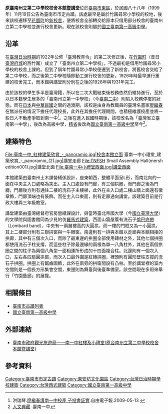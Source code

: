 {{tw monument
|name=原臺南州立第二中學校校舍本館暨講堂
|formername=
|image=P1060292 min.jpg
|imagename=校舍本館正面入口
|othername=紅樓與小禮堂
|formalname=
|level=直轄市定古蹟
|class=日治建築
|time={{JPN}}昭和三年與六年<br/>（1928年、1931年）
|location={{TWN}}臺南市東區民族路一段1號
|open=
|cost=
|website=[https://www.tnfsh.tn.edu.tw/bin/home.php www.tnfsh.tn.edu.tw]
|reg_url=https://nchdb.boch.gov.tw/assets/overview/monument/19991119000002
}}
'''原臺南州立第二中學校校舍本館暨講堂'''位於[[臺南市|臺南市]][[東區_(台南市)|東區]]，於民國八十八年（1999年）11月19日公告為臺南市市定古蹟{{r|文}}。該處最早是屬於竹園尋常小學校的校地，後來該校遷移至[[花園町|花園町]]的[[原花園尋常小學校本館|新校舍]]，便將校舍全部轉交給原本只借用部分校舍的臺南州立第二中學校並進行校舍更新{{r|傅}}。現在該校舍則屬於[[國立臺南第一高級中學|國立臺南第一高級中學]]。

== 沿革 ==
在[[臺灣日治時期|臺灣日治時期]]的1922年公佈「臺灣教育令」的第二次修正後，在[[竹園町|竹園町]]（昔日[[臺灣府城|臺灣府城]]的西竹圍）成立了「臺南州立第二中學校」，不過最初是借用竹園尋常小學校的校舍上課的{{r|王}}。但到了隔年竹園尋常小學校便遷到了新校舍，將舊校舍交給了第二中學校，而之後第二中學校隨即動工進行校舍的更新{{r|傅}}。1926年時最早進行重建的校舍完工，而本館與講堂則分別在之後的1928年與1931年完工{{r|傅}}。

由於該校的學生多半是臺灣籍，所以在二次大戰結束後校務依然仍維持進行，至於以日本籍學生居多的「臺南州立第一中學校」（今[[臺南二中|臺南二中]]）則陷入校務停擺的狀態{{r|王}}。而在[[大日本帝國|日本]]與[[中華民國|中華民國]]之間的過渡期，該校是由身為教職員的臺灣名畫家[[廖繼春|廖繼春]]在無派任的情況下擔任代理校長，此外在其擔任代理期間，也積極維護校產並將一些日人不動產爭取到南一中{{r|王}}<ref>洪瑞琴.[http://www.libertytimes.com.tw/2009/new/may/13/today-south21.htm 廖繼春護南一中校產 子投書証實].自由電子報.2009-05-13 {{Wayback|url=http://www.libertytimes.com.tw/2009/new/may/13/today-south21.htm |date=20090516202707 }}</ref>。之後在進入民國時期後，該校改名為「臺灣省立臺南第一中學」{{r|王}}，後改為高級中學，[[精省|精省]]後改為[[國立臺南第一高級中學|國立臺南第一高級中學]]至今{{r|傅}}<ref>[http://w3.tnfsh.tn.edu.tw/history/main-06.htm 人文典藏] {{Wayback|url=http://w3.tnfsh.tn.edu.tw/history/main-06.htm |date=20200701164413 }}.臺南一中</ref>。

== 建築特色 ==
<gallery mode="packed" heights="180">
File:臺南一中_紅樓建築欣賞_-_panoramio.jpg|校舍本館立面
臺南一中小禮堂_建築欣賞_-_panoramio_(2).jpg|講堂走廊
File:TNFSH Small Assembly Hall(mersh edition001).jpg|講堂北面
File:臺南一中小禮堂西面.jpg|講堂西面
</gallery>


本館建築由臺南州土木課營繕係設計，座東朝西，整體平面呈L形，而南北向的一面在中央主入口處略為突出{{r|王}}。主入口處設有門廊，有三個拱圈，而門廊之後為門廳，門廳後方則有通往二樓的洗石子主樓梯，此外在主入口處二樓山牆上面還有徽章飾，門廊頂端也有裝飾{{r|王}}。而在主入口東面，則有走廊通向講堂{{r|王}}。該建築目前是行政大樓與三年級教室。

講堂建築由臺灣總督府官房營繕課設計，與當時臺北帝國大學（今[[國立臺灣大學|國立臺灣大學]]）的文學院與圖書館同為少見的仿[[羅曼式建築|羅馬式建築]]，西面山牆屋簷有洗石子[[倫巴底帶|倫巴底帶]]（Lombard band），中央有一兩層樓高的大圓拱，而一樓的門框又為一小圓拱，其上二樓部分則有三聯拱窗與一牛眼窗{{r|傅}}。南邊則有一排與本館以走廊與本館相接的拱廊，其中有三個次入口，而除了最東邊的拱圈全部使用磚材之外，其他七個拱圈都使用洗石子柱支撐，而這些柱子除最邊緣的兩根為單一八角柱外，其他在兩個拱圈之間的柱子為兩個八角型一面相連所形成的十四面複合柱{{r|傅}}。北邊則有一個次入口，左右各四扇圓拱窗，而次入口最外圍是紅磚拱圈，裡頭則有圓形壁柱支撐的洗石子拱圈，拱圈上有鋸齒圖飾，此外在兩旁的拱窗間設有凸柱{{r|王}}。至於講堂裡的室內空間則是一個長方形集會空間，東邊則為舞臺與後臺準備室{{r|傅}}。該空間現在多用來舉行「竹園藝廊」的展覽。

== 相關條目 ==
*[[臺南市古蹟列表|臺南市古蹟列表]]
*[[國立臺南第一高級中學|國立臺南第一高級中學]]

== 外部連結 ==
*[https://www.twtainan.net/zh-tw/attractions/detail/779 臺南市政府觀光旅遊局——南一中紅樓及小禮堂(原台南州立第二中學校校舍本館暨講堂)] {{Wayback|url=https://www.twtainan.net/zh-tw/attractions/detail/779 |date=20201126183115 }}

== 參考資料 ==
{{reflist|refs=
<ref name="王">{{cite book|author=王浩一 |title=黑瓦與老樹 |publisher=心靈工坊文化 |location=台北市 |isbn=978-986-80248-3-0 |pages=228－236頁|date=2010年8月}}</ref>
<ref name="傅">{{cite book|author=傅朝卿 |title=台南市古蹟與歷史建築總覽 |publisher=台灣建築與文化資產出版社 |location=台南市 |isbn=957-30880-4-5 |pages=246、247頁|date=2001年11月}}</ref>
<ref name="文">[https://nchdb.boch.gov.tw/assets/advanceSearch/monument/19991119000002 原臺南州立第二中學校校舍本館暨講堂] {{Wayback|url=https://nchdb.boch.gov.tw/assets/advanceSearch/monument/19991119000002 |date=20200717084005 }}.文化部文化資產局</ref>
}}

{{臺南市古蹟}}
{{台灣直轄市定古蹟}}

[[Category:臺南市市定古蹟|Category:臺南市市定古蹟]]
[[Category:東安坊文化園區|Category:東安坊文化園區]]
[[Category:台灣日治時期學校建築|Category:台灣日治時期學校建築]]
[[Category:台灣西式建築|Category:台灣西式建築]]
[[Category:國立臺南第一高級中學|Category:國立臺南第一高級中學]]